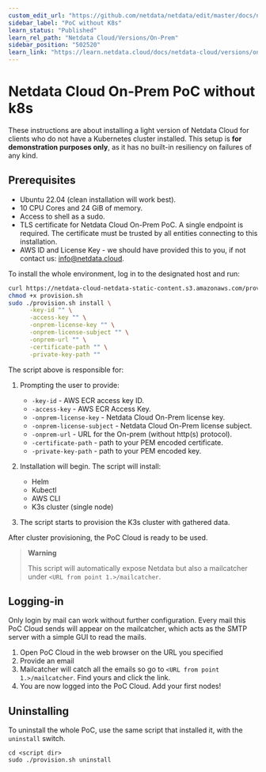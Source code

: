 ```yaml
---
custom_edit_url: "https://github.com/netdata/netdata/edit/master/docs/netdata-cloud/netdata-cloud-on-prem/poc-without-k8s.md"
sidebar_label: "PoC without K8s"
learn_status: "Published"
learn_rel_path: "Netdata Cloud/Versions/On-Prem"
sidebar_position: "502520"
learn_link: "https://learn.netdata.cloud/docs/netdata-cloud/versions/on-prem/poc-without-k8s"
---
```


# Netdata Cloud On-Prem PoC without k8s

These instructions are about installing a light version of Netdata Cloud for clients who do not have a Kubernetes cluster installed. This setup is **for demonstration purposes only**, as it has no built-in resiliency on failures of any kind.

## Prerequisites

- Ubuntu 22.04 (clean installation will work best).
- 10 CPU Cores and 24 GiB of memory.
- Access to shell as a sudo.
- TLS certificate for Netdata Cloud On-Prem PoC. A single endpoint is required. The certificate must be trusted by all entities connecting to this installation.
- AWS ID and License Key - we should have provided this to you, if not contact us: <info@netdata.cloud>.

To install the whole environment, log in to the designated host and run:

```bash
curl https://netdata-cloud-netdata-static-content.s3.amazonaws.com/provision.sh -o provision.sh
chmod +x provision.sh
sudo ./provision.sh install \
      -key-id "" \
      -access-key "" \
      -onprem-license-key "" \
      -onprem-license-subject "" \
      -onprem-url "" \
      -certificate-path "" \
      -private-key-path ""
```

The script above is responsible for:

1. Prompting the user to provide:
    - `-key-id` - AWS ECR access key ID.
    - `-access-key` - AWS ECR Access Key.
    - `-onprem-license-key` - Netdata Cloud On-Prem license key.
    - `-onprem-license-subject` - Netdata Cloud On-Prem license subject.
    - `-onprem-url` - URL for the On-prem (without http(s) protocol).
    - `-certificate-path` - path to your PEM encoded certificate.
    - `-private-key-path` - path to your PEM encoded key.

2. Installation will begin. The script will install:
    - Helm
    - Kubectl
    - AWS CLI
    - K3s cluster (single node)

3. The script starts to provision the K3s cluster with gathered data.

After cluster provisioning, the PoC Cloud is ready to be used.

> **Warning**
>
> This script will automatically expose Netdata but also a mailcatcher under `<URL from point 1.>/mailcatcher`.

## Logging-in

Only login by mail can work without further configuration. Every mail this PoC Cloud sends will appear on the mailcatcher, which acts as the SMTP server with a simple GUI to read the mails.

1. Open PoC Cloud in the web browser on the URL you specified
2. Provide an email
3. Mailcatcher will catch all the emails so go to `<URL from point 1.>/mailcatcher`. Find yours and click the link.
4. You are now logged into the PoC Cloud. Add your first nodes!

## Uninstalling

To uninstall the whole PoC, use the same script that installed it, with the `uninstall` switch.

```shell
cd <script dir>
sudo ./provision.sh uninstall
```
